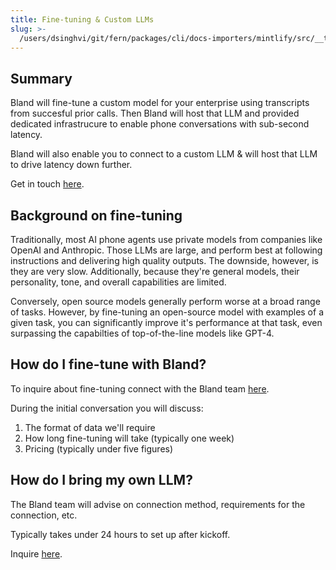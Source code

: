 ```yaml
---
title: Fine-tuning & Custom LLMs
slug: >-
  /users/dsinghvi/git/fern/packages/cli/docs-importers/mintlify/src/__test__/fixtures/bland/enterprise-features/custom-llm
---
```



## Summary

Bland will fine-tune a custom model for your enterprise using transcripts from succesful prior calls. Then Bland will host that LLM and provided dedicated infrastrucure to enable phone conversations with sub-second latency.

Bland will also enable you to connect to a custom LLM & will host that LLM to drive latency down further.

Get in touch <a href="https://forms.default.com/361589">here</a>.

## Background on fine-tuning

Traditionally, most AI phone agents use private models from companies like OpenAI and Anthropic. Those LLMs are large, and perform best at following instructions and delivering high quality outputs. The downside, however, is they are very slow. Additionally, because they're general models, their personality, tone, and overall capabilities are limited.

Conversely, open source models generally perform worse at a broad range of tasks. However, by fine-tuning an open-source model with examples of a given task, you can significantly improve it's performance at that task, even surpassing the capabilties of top-of-the-line models like GPT-4.

## How do I fine-tune with Bland?

To inquire about fine-tuning connect with the Bland team <a href="https://forms.default.com/361589">here</a>.

During the initial conversation you will discuss:

1. The format of data we'll require
2. How long fine-tuning will take (typically one week)
3. Pricing (typically under five figures)

## How do I bring my own LLM?

The Bland team will advise on connection method, requirements for the connection, etc.

Typically takes under 24 hours to set up after kickoff.

Inquire <a href="https://forms.default.com/361589">here</a>.
